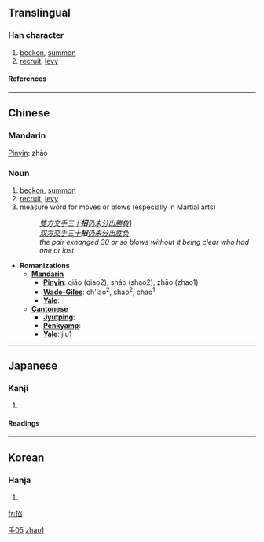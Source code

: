 {{zh-hanzi|{{zh-lookup|招}}}}

==Translingual==
===Han character===
{{Han char|rn=64|rad=手|as=05|sn=8|four=5706<sub>2</sub>|canj=手尸竹口 (QSHR)}}
# [[beckon]], [[summon]]
# [[recruit]], [[levy]]
====References====
{{Han ref|kx=0427.010|dkj=11968|dj=0775.050|hdz=31860.070|uh=62DB|ud=25307|bh=A9DB|bd=43483}}
----
==Chinese==
{{zh-attention|Chinese header should be replaced with language|key=手05招}}
===Mandarin===
[[Pinyin]]: zhāo
===Noun===
# [[beckon]], [[summon]]
# [[recruit]], [[levy]]
# measure word for moves or blows (especially in Martial arts)
#: ''[[雙方]][[交]][[手]][[三]][[十]]'''招'''[[仍]][[未]][[分]][[出]][[勝]][[負]]''[http://140.111.34.46/cgi-bin/dict/GetContent.cgi?Database=dict&DocNum=106956&GraphicWord=yes&QueryString=招]
#: ''[[双方]][[交]][[手]][[三]][[十]]'''招'''[[仍]][[未]][[分]][[出]][[胜]][[负]]''
#: ''the pair exhanged 30 or so blows without it being clear who had one or lost''

* '''Romanizations'''
** '''[[Mandarin]]'''
*** '''[[Pinyin]]''': qiáo (qiao2), sháo (shao2), zhāo (zhao1)
*** '''[[Wade-Giles]]''': ch'iao<sup>2</sup>, shao<sup>2</sup>, chao<sup>1</sup>
*** '''[[Yale]]''': 
** '''[[Cantonese]]'''
*** '''[[Jyutping]]''':
*** '''[[Penkyamp]]''': 
*** '''[[Yale]]''': jiu1



[[Category:zh-tw:Martial arts|手05]]
[[Category:zh-cn:Martial arts|zhao1]]
----
==Japanese==
===Kanji===
{{ja-kanji|grade=5|rs=手05}}
# {{defn|Japanese}} 
====Readings====
{{ja-readings|on=[[しょう]] (shō), [[きょう]] (kyō)|kun=[[まねく]] (maneku), [[まねき]] (maneki)}}
----
==Korean==
===Hanja===
{{ko-hanja|hangeul=[[초]], [[교]]|eumhun=|rv=cho, gyo|mr=ch'o, kyo|y=cho, kyo}}
# {{defn|Korean}}

[[fr:招]]